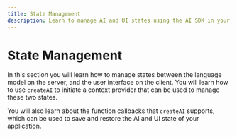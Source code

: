 ```yaml
---
title: State Management
description: Learn to manage AI and UI states using the AI SDK in your Next.js App Router application
---
```


# State Management

In this section you will learn how to manage states between the language model on the server, and the user interface on the client. You will learn how to use `createAI` to initiate a context provider that can be used to manage these two states.

You will also learn about the function callbacks that `createAI` supports, which can be used to save and restore the AI and UI state of your application.
